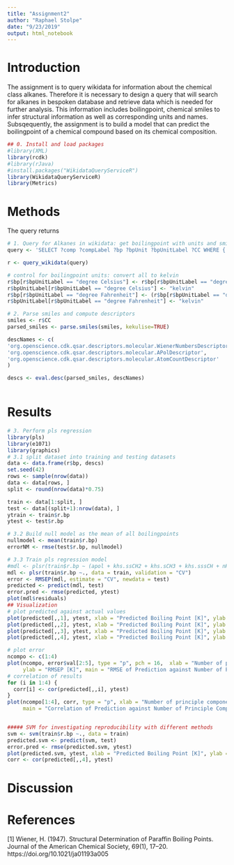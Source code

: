 ```yaml
---
title: "Assignment2"
author: "Raphael Stolpe"
date: "9/23/2019"
output: html_notebook
---
```

# Introduction
The assignment is to query wikidata for information about the chemical class alkanes. Therefore it is necessary to design a query that will search for alkanes in bespoken database and retrieve data which is needed for further analysis. This information includes boilingpoint, chemical smiles to infer structural information as well as corresponding units and names. 
Subsqequently, the assignment is to build a model that can predict the boilingpoint of a chemical compound based on its chemical composition. 
```r
## 0. Install and load packages
#library(XML)
library(rcdk)
#library(rJava)
#install.packages("WikidataQueryServiceR")
library(WikidataQueryServiceR)
library(Metrics)
```
# Methods
The query returns 
```r


# 1. Query for Alkanes in wikidata: get boilingpoint with units and smiles for each molecule
query <- 'SELECT ?comp ?compLabel ?bp ?bpUnit ?bpUnitLabel ?CC WHERE {   ?comp wdt:P31/wdt:P279* wd:Q41581 ;   wdt:P233 ?CC ;     p:P2102 [         ps:P2102 ?bp ;           psv:P2102/wikibase:quantityUnit  ?bpUnit         ] .   SERVICE wikibase:label { bd:serviceParam wikibase:language "[AUTO_LANGUAGE],en". } } '

r <- query_wikidata(query)

# control for boilingpoint units: convert all to kelvin
r$bp[r$bpUnitLabel == "degree Celsius"] <- r$bp[r$bpUnitLabel == "degree Celsius"] + 273.15
r$bpUnitLabel[r$bpUnitLabel == "degree Celsius"] <- "kelvin"
r$bp[r$bpUnitLabel == "degree Fahrenheit"] <- (r$bp[r$bpUnitLabel == "degree Fahrenheit"]-32)*5/9 + 273.15
r$bpUnitLabel[r$bpUnitLabel == "degree Fahrenheit"] <- "kelvin"


```

```r
# 2. Parse smiles and compute descriptors
smiles <- r$CC
parsed_smiles <- parse.smiles(smiles, kekulise=TRUE)

descNames <- c(
'org.openscience.cdk.qsar.descriptors.molecular.WienerNumbersDescriptor',
'org.openscience.cdk.qsar.descriptors.molecular.APolDescriptor',
'org.openscience.cdk.qsar.descriptors.molecular.AtomCountDescriptor'
)

descs <- eval.desc(parsed_smiles, descNames)



```
# Results
```r
# 3. Perform pls regression 
library(pls)
library(e1071)
library(graphics)
# 3.1 split dataset into training and testing datasets
data <- data.frame(r$bp, descs)
set.seed(42)
rows <- sample(nrow(data))
data <- data[rows, ]
split <- round(nrow(data)*0.75)

train <- data[1:split, ]
test <- data[(split+1):nrow(data), ]
ytrain <- train$r.bp
ytest <- test$r.bp

# 3.2 Build null model as the mean of all boilingpoints 
nullmodel <- mean(train$r.bp)
errorNM <- rmse(test$r.bp, nullmodel)

# 3.3 Train pls regression model
#mdl <- plsr(train$r.bp ~ (apol + khs.ssCH2 + khs.sCH3 + khs.sssCH + nHBDon), data = train, ncomp = 5, validation = "LOO")
mdl <- plsr(train$r.bp ~., data = train, validation = "CV")
error <- RMSEP(mdl, estimate = "CV", newdata = test)
predicted <- predict(mdl, test)
error.pred <- rmse(predicted, ytest)
plot(mdl$residuals)
## Visualization
# plot predicted against actual values
plot(predicted[,,1], ytest, xlab = "Predicted Boiling Point [K]", ylab = "Measured Boiling Point [K]", main = "Regression with one PC")
plot(predicted[,,2], ytest, xlab = "Predicted Boiling Point [K]", ylab = "Measured Boiling Point [K]", main = "Regression with two PCs")
plot(predicted[,,3], ytest, xlab = "Predicted Boiling Point [K]", ylab = "Measured Boiling Point [K]", main = "Regression with three PCs")
plot(predicted[,,4], ytest, xlab = "Predicted Boiling Point [K]", ylab = "Measured Boiling Point [K]", main = "Regression with four PCs")

# plot error
ncompo <- c(1:4)
plot(ncompo, error$val[2:5], type = "p", pch = 16,  xlab = "Number of principle components", 
     ylab = "RMSEP [K]", main = "RMSE of Prediction against Number of Principle Components")
# correlation of results 
for (i in 1:4) {
  corr[i] <- cor(predicted[,,i], ytest)
}
plot(ncompo[1:4], corr, type = "p", xlab = "Number of principle components", ylab = "Correlation",
     main = "Correlation of Prediction against Number of Principle Components")


##### SVM for investigating reproducibility with different methods
svm <- svm(train$r.bp ~., data = train)
predicted.svm <- predict(svm, test)
error.pred <- rmse(predicted.svm, ytest)
plot(predicted.svm, ytest, xlab = "Predicted Boiling Point [K]", ylab = "Measured Boiling Point [K]", main = "Regression using Support Vector Machine Algorithm")
corr <- cor(predicted[,,4], ytest)
```


# Discussion
# References 

[1] Wiener, H. (1947). Structural Determination of Paraffin Boiling Points. Journal of the American Chemical Society, 69(1), 17–20. https://doi.org/10.1021/ja01193a005
